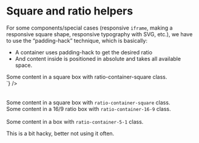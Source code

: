 

<Meta title={getTitle(__filename)} />

# Square and ratio helpers

For some components/special cases (responsive <code>iframe</code>, making a responsive square shape, responsive typography with SVG, etc.), we have to use the “padding-hack” technique, which is basically:

<div class="flex justify-space-between mb-8 flex-column md:flex-row">
    <div class="w-1/2 flex-align-self-center">
        <ul>
            <li>A container uses padding-hack to get the desired ratio</li>
            <li>And content inside is positioned in absolute and takes all available space.</li>
        </ul>
    </div>
    <div class="w-1/2">
        <Source
            language="html"
            light
            format
            code={`
<div class="ratio-container-square">
  <div class="inner-ratio-container p-4">
    Some content in a square box
    with ratio-container-square class.
  </div>
</div>
`}
        />
    </div>
</div>

<br />
<br />

<div class="flex justify-space-between flex-align-items-center mb-8">
  <div class="border w-1/3">
    <div class="ratio-container-square">
      <div class="inner-ratio-container p-4">
        Some content in a square box with <code>ratio-container-square</code> class.
      </div>
    </div>
  </div>

  <div class="border w-1/3">
    <div class="ratio-container-16-9">
      <div class="inner-ratio-container p-4">
        Some content in a 16/9 ratio box with <code>ratio-container-16-9</code> class.
      </div>
    </div>
  </div>
</div>

<br />

<div class="border">
    <div class="ratio-container-5-1">
        <div class="inner-ratio-container p-4">
            Some content in a box with <code>ratio-container-5-1</code> class.
        </div>
    </div>
</div>

This is a bit hacky, better not using it often.
